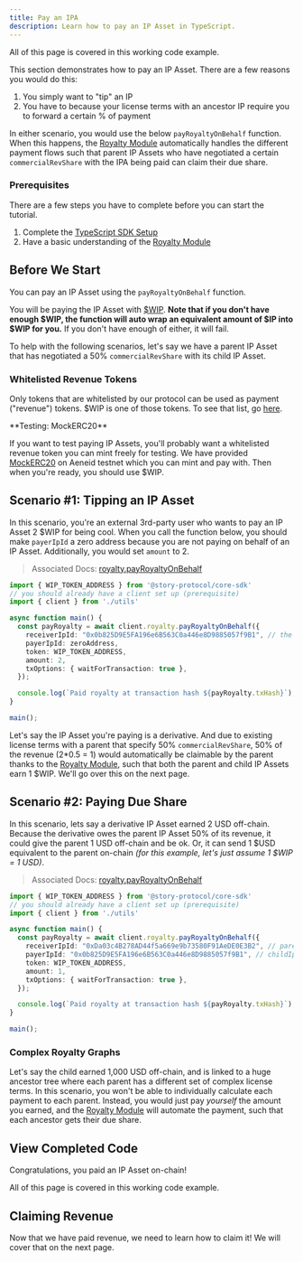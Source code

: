 ```yaml
---
title: Pay an IPA
description: Learn how to pay an IP Asset in TypeScript.
---
```


<CardGroup cols={1}>
  <Card
    title="Completed Code"
    href="https://github.com/storyprotocol/typescript-tutorial/blob/main/scripts/registerDerivativeCommercialSpg.ts"
    icon="thumbs-up"
    iconType="solid"
    target="_blank"
  >
    All of this page is covered in this working code example.
  </Card>
</CardGroup>

This section demonstrates how to pay an IP Asset. There are a few reasons you would do this:

1. You simply want to "tip" an IP
2. You have to because your license terms with an ancestor IP require you to forward a certain % of payment

In either scenario, you would use the below `payRoyaltyOnBehalf` function. When this happens, the [Royalty Module](/developers/royalty-module) automatically handles the different payment flows such that parent IP Assets who have negotiated a certain `commercialRevShare` with the IPA being paid can claim their due share.

### Prerequisites

There are a few steps you have to complete before you can start the tutorial.

1. Complete the [TypeScript SDK Setup](/developers/typescript-sdk/typescript-sdk-setup)
2. Have a basic understanding of the [Royalty Module](/developers/royalty-module)

## Before We Start

You can pay an IP Asset using the `payRoyaltyOnBehalf` function.

You will be paying the IP Asset with [$WIP](https://aeneid.storyscan.xyz/address/0x1514000000000000000000000000000000000000). **Note that if you don't have enough $WIP, the function will auto wrap an equivalent amount of $IP into $WIP for you.** If you don't have enough of either, it will fail.

To help with the following scenarios, let's say we have a parent IP Asset that has negotiated a 50% `commercialRevShare` with its child IP Asset.

### Whitelisted Revenue Tokens

Only tokens that are whitelisted by our protocol can be used as payment ("revenue") tokens. $WIP is one of those tokens. To see that list, go [here](/developers/deployed-smart-contracts#whitelisted-revenue-tokens).

<Note>
**Testing: MockERC20**

If you want to test paying IP Assets, you'll probably want a whitelisted revenue token you can mint freely for testing. We have provided [MockERC20](https://aeneid.storyscan.xyz/address/0xF2104833d386a2734a4eB3B8ad6FC6812F29E38E?tab=write_contract#0x40c10f19) on Aeneid testnet which you can mint and pay with. Then when you're ready, you should use $WIP.
</Note>

## Scenario #1: Tipping an IP Asset

In this scenario, you're an external 3rd-party user who wants to pay an IP Asset 2 $WIP for being cool. When you call the function below, you should make `payerIpId` a zero address because you are not paying on behalf of an IP Asset. Additionally, you would set `amount` to 2.

> Associated Docs: [royalty.payRoyaltyOnBehalf](https://docs.story.foundation/docs/sdk-royalty#payroyaltyonbehalf)

```typescript main.ts
import { WIP_TOKEN_ADDRESS } from '@story-protocol/core-sdk'
// you should already have a client set up (prerequisite)
import { client } from './utils'

async function main() {
  const payRoyalty = await client.royalty.payRoyaltyOnBehalf({
    receiverIpId: "0x0b825D9E5FA196e6B563C0a446e8D9885057f9B1", // the ip you're paying
    payerIpId: zeroAddress,
    token: WIP_TOKEN_ADDRESS,
    amount: 2,
    txOptions: { waitForTransaction: true },
  });

  console.log(`Paid royalty at transaction hash ${payRoyalty.txHash}`);
}

main();
```

Let's say the IP Asset you're paying is a derivative. And due to existing license terms with a parent that specify 50% `commercialRevShare`, 50% of the revenue (2\*0.5 = 1) would automatically be claimable by the parent thanks to the [Royalty Module](/developers/royalty-module), such that both the parent and child IP Assets earn 1 $WIP. We'll go over this on the next page.

## Scenario #2: Paying Due Share

In this scenario, lets say a derivative IP Asset earned 2 USD off-chain. Because the derivative owes the parent IP Asset 50% of its revenue, it could give the parent 1 USD off-chain and be ok. Or, it can send 1 $USD equivalent to the parent on-chain *(for this example, let's just assume 1 $WIP = 1 USD)*.

> Associated Docs: [royalty.payRoyaltyOnBehalf](https://docs.story.foundation/docs/sdk-royalty#payroyaltyonbehalf)

```typescript main.ts
import { WIP_TOKEN_ADDRESS } from '@story-protocol/core-sdk'
// you should already have a client set up (prerequisite)
import { client } from './utils'

async function main() {
  const payRoyalty = await client.royalty.payRoyaltyOnBehalf({
    receiverIpId: "0xDa03c4B278AD44f5a669e9b73580F91AeDE0E3B2", // parentIpId
    payerIpId: "0x0b825D9E5FA196e6B563C0a446e8D9885057f9B1", // childIpId
    token: WIP_TOKEN_ADDRESS,
    amount: 1,
    txOptions: { waitForTransaction: true },
  });

  console.log(`Paid royalty at transaction hash ${payRoyalty.txHash}`);
}

main();
```

### Complex Royalty Graphs

Let's say the child earned 1,000 USD off-chain, and is linked to a huge ancestor tree where each parent has a different set of complex license terms. In this scenario, you won't be able to individually calculate each payment to each parent. Instead, you would just pay *yourself* the amount you earned, and the [Royalty Module](/developers/royalty-module) will automate the payment, such that each ancestor gets their due share.

## View Completed Code

Congratulations, you paid an IP Asset on-chain!

<CardGroup cols={1}>
  <Card
    title="Completed Code"
    href="https://github.com/storyprotocol/typescript-tutorial/blob/main/scripts/registerDerivativeCommercialSpg.ts"
    icon="thumbs-up"
    iconType="solid"
    target="_blank"
  >
    All of this page is covered in this working code example.
  </Card>
</CardGroup>

## Claiming Revenue

Now that we have paid revenue, we need to learn how to claim it! We will cover that on the next page.
